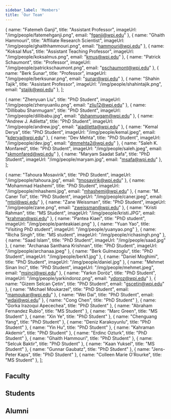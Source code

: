 ```yaml
---
sidebar_label: 'Members'
title: 'Our Team'
---
```



  { name: "Fatemeh Ganji", title: "Assistant Professor", imageUrl: "/img/people/fatemehganji.png", email: "fganji@wpi.edu" },
  { name: "Ghaith Hammouri", title: "Affiliate Research Scientist", imageUrl: "/img/people/ghaithhammouri.png", email: "hammouri@wpi.edu" },
  { name: "Koksal Mus", title: "Assistant Teaching Professor", imageUrl: "/img/people/koksalmus.png", email: "kmus@wpi.edu" },
  { name: "Patrick Schaumont", title: "Professor", imageUrl: "/img/people/patrickschaumont.png", email: "pschaumont@wpi.edu" },
  { name: "Berk Sunar", title: "Professor", imageUrl: "/img/people/berksunar.png", email: "sunar@wpi.edu" },
  { name: "Shahin Tajik", title: "Assistant Professor", imageUrl: "/img/people/shahintajik.png", email: "stajik@wpi.edu" },
];

  { name: "Zhenyuan Liu", title: "PhD Student", imageUrl: "/img/people/zhenyuanliu.png", email: "zliu12@wpi.edu" },
  { name: "Dillibabu Shanmugam", title: "PhD Student", imageUrl: "/img/people/dillibabu.jpg", email: "dshanmugam@wpi.edu" },
  { name: "Andrew J. Adiletta", title: "PhD Student", imageUrl: "/img/people/andrew.jpg", email: "ajadiletta@wpi.edu" },
  { name: "Kemal Derya", title: "PhD Student", imageUrl: "/img/people/kemal.jpeg", email: "kderya@wpi.edu" },
  { name: "Dev Mehta", title: "PhD Student", imageUrl: "/img/people/dev.jpg", email: "dmmehta2@wpi.edu" },
  { name: "Saleh K. Monfared", title: "PhD Student", imageUrl: "/img/people/saleh.jpeg", email: "skmonfared@wpi.edu" },
  { name: "Maryam Saadat Safa", title: "PhD Student", imageUrl: "/img/people/maryam.jpg", email: "msafa@wpi.edu" },
];

  { name: "Tahoura Mosavirik", title: "PhD Student", imageUrl: "/img/people/tahoura.jpg", email: "tmosavirik@wpi.edu" },
  { name: "Mohammad Hashemi", title: "PhD Student", imageUrl: "/img/people/mhashemi.jpg", email: "mhashemi@wpi.edu" },
  { name: "M. Caner Tol", title: "PhD Student", imageUrl: "/img/people/caner.jpeg", email: "mtol@wpi.edu" },
  { name: "Zane Weissman", title: "PhD Student", imageUrl: "/img/people/zane.png", email: "zweissman@wpi.edu" },
  { name: "Kristi Rahman", title: "MS Student", imageUrl: "/img/people/kristi.JPG", email: "krahman@wpi.edu" },
  { name: "Pantea Kiaei", title: "PhD student", imageUrl: "/img/people/panteakiaei.png" },
  { name: "Yuan Yao", title: "Visiting PhD student", imageUrl: "/img/people/yuanyao.png" },
  { name: "Richa Singh", title: "MS student", imageUrl: "/img/people/richasingh.png" },
  { name: "Saad Islam", title: "PhD Student", imageUrl: "/img/people/saad.jpg" },
  { name: "Archanaa Santhana Krishnan", title: "PhD Student", imageUrl: "/img/people/archanaa.jpeg" },
  { name: "Berk Gulmezoglu", title: "PhD Student", imageUrl: "/img/people/berk1.jpg" },
  { name: "Daniel Moghimi", title: "PhD Student", imageUrl: "/img/people/daniel.jpg" },
  { name: "Mehmet Sinan Inci", title: "PhD Student", imageUrl: "/img/people/mehmet.jpeg", email: "msinci@wpi.edu" },
  { name: "Yarkın Doröz", title: "PhD Student", imageUrl: "/img/people/yarkindoroz.png", email: "ydoroz@wpi.edu" },
  { name: "Gizem Selcan Çetin", title: "PhD Student", email: "gscetin@wpi.edu" },
  { name: "Michael Moukarzel", title: "PhD Student", email: "mamoukar@wpi.edu" },
  { name: "Wei Dai", title: "PhD Student", email: "wdai@wpi.edu" },
  { name: "Cong Chen", title: "PhD Student" },
  { name: "Gorka Irazoqui Apecechea", title: "PhD Student" },
  { name: "Abraham Fernandez Rubio", title: "MS Student" },
  { name: "Marc Green", title: "MS Student" },
  { name: "Xin Ye", title: "PhD Student" },
  { name: "Chenguang Yang", title: "PhD Student" },
  { name: "Deniz Karakoyunlu", title: "PhD Student" },
  { name: "Yin Hu", title: "PhD Student" },
  { name: "Kahraman Akdemir", title: "PhD Student" },
  { name: "Erdinc Ozturk", title: "PhD Student" },
  { name: "Ghaith Hammouri", title: "PhD Student" },
  { name: "Selcuk Baktir", title: "PhD Student" },
  { name: "Kaan Yuksel", title: "MS Student" },
  { name: "Gunnar Gaubatz", title: "PhD Student" },
  { name: "Jens-Peter Kaps", title: "PhD Student" },
  { name: "Colleen Marie O'Rourke", title: "MS Student" },
]; 

## Faculty

<MembersList 
  members={facultyMembers}
/>

## Students
<MembersList 
  members={phdStudents}
/>

## Alumni
<MembersList members={alumni}
/>
